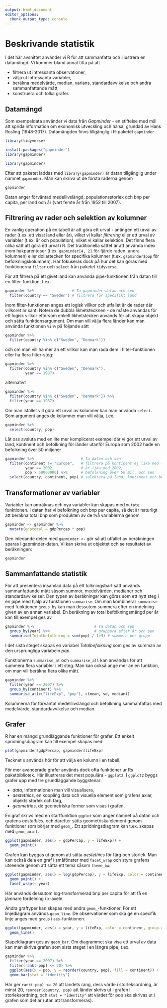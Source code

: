 ```yaml
---
output: html_document
editor_options: 
  chunk_output_type: console
---
```

# Beskrivande statistik

I det här avsnittet använder vi R för att sammanfatta och illustrera en datamängd. Vi kommer bland annat titta på att

- filtrera ut intressanta observationer,
- välja ut intressanta variabler,
- beräkna medelvärde, median, varians, standardavvikelse och andra sammanfattande mått,
- konstruera och tolka grafer.

## Datamängd

Som exempeldata använder vi data från *Gapminder* - en stiftelse med mål att sprida information om ekonomisk utveckling och hälsa, grundad av Hans Rosling (1948-2017). Datamängden finns tillgänglig i R-paketet `gapminder`.


```r
library(tidyverse)
```

```r
install.packages("gapminder")
library(gapminder)
```

```r
library(gapminder)
```

Efter att paketet laddas med `library(gapminder)` är datan tillgänglig under namnet `gapminder`. Man kan skriva ut de första raderna genom 

```r
gapminder
```

Datan anger förväntad medellivslängd, populationsstorlek och bnp per capita, per land och år (vart femte år från 1952 till 2007).

## Filtrering av rader och selektion av kolumner

En vanlig operation på en tabell är att göra ett urval - antingen ett urval av rader (t.ex. ett visst land eller år), vilket vi kallar *filtrering* eller ett urval av variabler (t.ex. år och population), vilket vi kallar selektion.
Det finns flera olika sätt att göra ett urval i R. 
Det traditionella sättet är att använda index inom hakparenteser (t.ex. `gapminder[4, 2]` för fjärde raden, andra kolumnen) eller dollartecken för specifika kolumner (t.ex. `gapminder$pop` för befolkningskolumnen).
Här fokuseras dock på hur det kan göras med funktionerna `filter` och `select` från paketet `tidyverse`.

För att filtrera på ett givet land kan använda pipe-funktionen från datan till en filter-funktion, t.ex.

```r
gapminder %>%                 # Ta gapminder-datan och sen
  filter(country == "Sweden") # filtrera för specifikt land
```

Inom filter-funktionen anges ett logisk villkor och utfallet är de rader där villkoret är sant. Notera de dubbla likhetstecknen - de måste användas för ett logisk villkor eftersom enkelt likhetstecken används för att skapa objekt och sätta funktionsargument. Om man vill välja flera länder kan man använda funktionen `%in%` på följande sätt

```r
gapminder %>% 
  filter(country %in% c("Sweden", "Denmark"))
```

och om man vill ha mer än ett villkor kan man rada dem i filter-funktionen eller ha flera filter-steg:

```r
gapminder %>% 
  filter(country %in% c("Sweden", "Denmark"),
         year == 1987)
```

alternativt

```r
gapminder %>% 
  filter(country %in% c("Sweden", "Denmark")) %>% 
  filter(year == 1987)
```

Om man istället vill göra ett urval av kolumner kan man använda `select`. Som argument anges de kolumner man vill välja, t.ex.

```r
gapminder %>% 
  select(country, pop)
```

Låt oss avsluta med en lite mer komplicerat exempel där vi gör ett urval av land, kontinent och befolkning för länder utanför Europa som 2002 hade en befolkning över 50 miljoner

```r
gapminder %>%                     # Ta datan och sen
  filter(continent != "Europe",   # filtrera på kontinent ej lika med (!=) Europa,
         year == 2002,            # år lika med 2002,
         pop > 50000000) %>%      # befolkning över 50 mil, och sen
  select(country, continent, pop) # selektera på land, kontinent och befolkning
```

## Transformationer av variabler

Variabler kan omräknas och nya variabler kan skapas med `mutate`-funktionen. I datan har vi befolkning och bnp per capita, så det är naturligt att beräkna total bnp som produkten av de två variablerna genom
```r
gapminder <- gapminder %>% 
  mutate(gdptotal = gdpPercap * pop)
```

Den inledande delen med `gapminder <-` gör så att utfallet av beräkningen sparas i gapminder-datan.
Vi kan skriva ut objektet och se resultatet av beräkningen:

```r
gapminder
```


## Sammanfattande statistik

För att presentera insamlad data på ett tolkningsbart sätt används sammanfattande mått såsom summor, medelvärden, medianer och standardavvikelser. 
Den typen av beräkningar kan göras som ett nytt steg i en pipe med hjälp av funktionen `summarise`. Om man kombinerar `summarise` med funktionen `group_by` kan man dessutom summera efter en indelning given av en annan variabel. En beräkning av total befolkningsmängd per år kan till exempel ges av
```r
gapminder %>%                           # Ta datan och sen
  group_by(year) %>%                    # gruppera efter år och sen
  summarise(Totalbefolkning = sum(pop) / 1e9) # summera per grupp
```

I det sista steget skapas en variabel *Totalbefolkning* som ges av summan av den ursprungliga variabeln *pop*.

Funktionerna `summarise_at` och `summarise_all` kan användas för att summera flera variabler i ett steg. Man kan också ange mer än en funktion, om man vill beräkna flera olika mått.

```r
gapminder %>% 
  filter(year == 2007) %>% 
  group_by(continent) %>% 
  summarise_at(c("lifeExp", "pop"), c(mean, sd, median))
```

Kolumnerna för förväntat medelllivslängd och befolkning sammanfattas med medelvärde, standardavvikelse och median.

## Grafer

R har en mängd grundläggande funktioner för grafer. Ett enkelt spridningsdiagram kan till exempel skapas med
```r
plot(gapminder$gdpPercap, gapminder$lifeExp)
```

Tecknet `$` används hör för att välja en kolumn i en tabell.

För mer avancerade grafer används dock ofta funktioner ur Rs paketbibliotek. Här illustreras det mest populära - `ggplot2`. I `ggplot2` byggs grafer upp med tre grundläggande byggstenar: 

- *data*, informationen man vill visualisera,
- *aestethics*, en koppling data och visuella element som grafens axlar, objekts storlek och färg,
- *geometries*, de geometriska former som visas i grafen.

En graf skrivs med en startfunktion `ggplot` som anger namnet på datan och grafens *aestethics*, och därefter sätts geometriska element genom funktioner som börjar med `geom_`. Ett spridningsdiagram kan t.ex. skapas med `geom_point`.

```r
ggplot(gapminder, aes(x = gdpPercap, y = lifeExp)) +
  geom_point()
```

Grafen kan byggas ut genom att sätta *aestethics*  för färg och storlek. Man kan också dela en graf i småfönster med `facet_wrap` och styra grafens utseende genom att sätta ett tema såsom `theme_bw`.

```r
ggplot(gapminder, aes(x = log(gdpPercap), y = lifeExp, color = continent, size = pop)) +
  geom_point() +
  facet_wrap(~ year)
```

Här används dessutom log-transformerad bnp per capita för att få en jämnare fördelning i x-axeln.

Andra graftyper kan skapas med andra `geom_`-funktioner. För ett linjediagram används `geom_line`. De observationer som ska ge en specifik linje anges med `group` i `aes`-funktionen. 

```r
ggplot(gapminder, aes(x = year, y = lifeExp, color = continent, group = country)) +
  geom_line()
```

Stapeldiagram ges av `geom_bar`. Om diagrammet ska visa ett urval av data kan man skriva grafen som sista steget i en längre pipe, t.ex.

```r
gapminder %>% 
  filter(year == 2007) %>% 
  filter(rank(-pop) <= 20) %>% 
  ggplot(aes(x = pop, y = reorder(country, pop), fill = continent)) +
  geom_bar(stat = "identity")
```

Här ger `rank(-pop) <= 20` att landets rang, dess värde i storleksordning, är minst 20, `reorder(country, pop)` att länder skrivs ut i grafen i storleksordning, och `stat = "identity"` att värdet för pop ska skrivas ut i grafen som det är (utan att transformeras).

